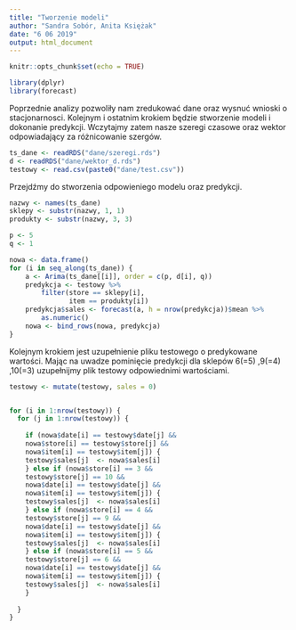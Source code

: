 ```yaml
---
title: "Tworzenie modeli"
author: "Sandra Sobór, Anita Księżak"
date: "6 06 2019"
output: html_document
---
```


```r
knitr::opts_chunk$set(echo = TRUE)
```

```r
library(dplyr)
library(forecast)
```

Poprzednie analizy pozwoliły nam zredukować dane oraz wysnuć wnioski o 
stacjonarnosci. Kolejnym i ostatnim krokiem będzie stworzenie modeli i dokonanie
predykcji. Wczytajmy zatem nasze szeregi czasowe oraz wektor odpowiadający za
różnicowanie szergów. 

```r
ts_dane <- readRDS("dane/szeregi.rds")
d <- readRDS("dane/wektor_d.rds")
testowy <- read.csv(paste0("dane/test.csv"))
```

Przejdźmy do stworzenia odpowieniego modelu oraz predykcji.

```r
nazwy <- names(ts_dane)
sklepy <- substr(nazwy, 1, 1)
produkty <- substr(nazwy, 3, 3)

p <- 5
q <- 1

nowa <- data.frame()
for (i in seq_along(ts_dane)) {
    a <- Arima(ts_dane[[i]], order = c(p, d[i], q))
    predykcja <- testowy %>%
        filter(store == sklepy[i],
               item == produkty[i])
    predykcja$sales <- forecast(a, h = nrow(predykcja))$mean %>%
        as.numeric()
    nowa <- bind_rows(nowa, predykcja)
}
```

Kolejnym krokiem jest uzupełnienie pliku testowego o predykowane wartości. Mając na uwadze pominięcie predykcji dla sklepów 
6(=5) ,9(=4) ,10(=3) uzupełnijmy plik testowy odpowiednimi wartościami.


```r
testowy <- mutate(testowy, sales = 0)


for (i in 1:nrow(testowy)) {
  for (j in 1:nrow(testowy)) {
    
    if (nowa$date[i] == testowy$date[j] &&
    nowa$store[i] == testowy$store[j] &&
    nowa$item[i] == testowy$item[j]) {
    testowy$sales[j]  <- nowa$sales[i]
    } else if (nowa$store[i] == 3 &&
    testowy$store[j] == 10 &&
    nowa$date[i] == testowy$date[j] &&
    nowa$item[i] == testowy$item[j]) {
    testowy$sales[j]  <- nowa$sales[i]
    } else if (nowa$store[i] == 4 &&
    testowy$store[j] == 9 &&
    nowa$date[i] == testowy$date[j] &&
    nowa$item[i] == testowy$item[j]) {
    testowy$sales[j]  <- nowa$sales[i]
    } else if (nowa$store[i] == 5 &&
    testowy$store[j] == 6 &&
    nowa$date[i] == testowy$date[j] &&
    nowa$item[i] == testowy$item[j]) {
    testowy$sales[j]  <- nowa$sales[i]
    }
    
  }
}
```
